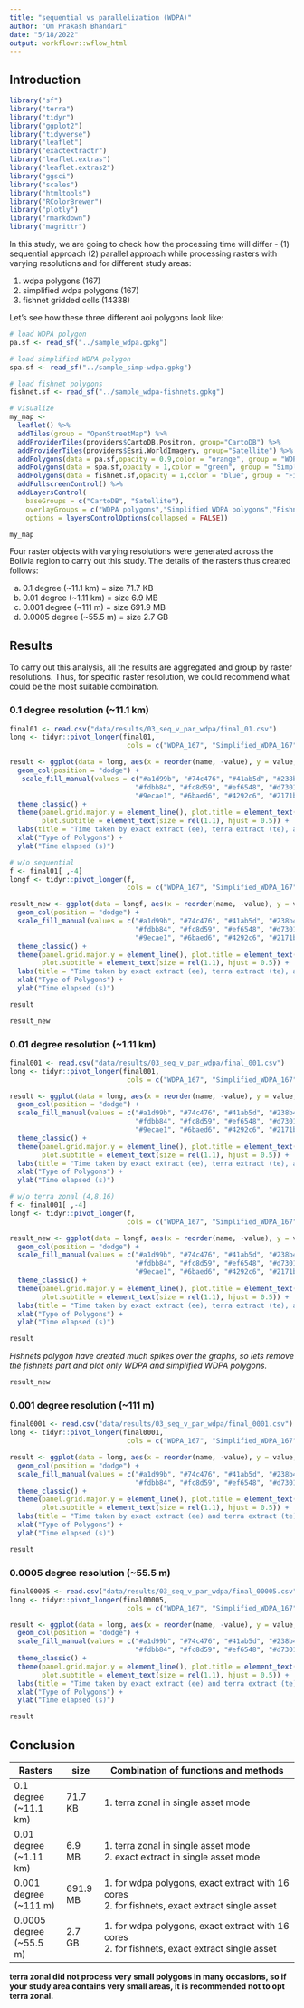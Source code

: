 ```yaml
---
title: "sequential vs parallelization (WDPA)"
author: "Om Prakash Bhandari"
date: "5/18/2022"
output: workflowr::wflow_html
---
```


## Introduction

```r

library("sf")
library("terra")
library("tidyr")
library("ggplot2")
library("tidyverse")
library("leaflet")
library("exactextractr")
library("leaflet.extras")
library("leaflet.extras2")
library("ggsci")
library("scales")
library("htmltools")
library("RColorBrewer")
library("plotly")
library("rmarkdown")
library("magrittr")
```

In this study, we are going to check how the processing time will differ - (1) sequential approach (2) parallel approach while processing rasters with varying resolutions and for different study areas:

1. wdpa polygons (167)
2. simplified wdpa polygons (167)
3. fishnet gridded cells (14338)

Let's see how these three different aoi polygons look like:

```r

# load WDPA polygon
pa.sf <- read_sf("../sample_wdpa.gpkg")

# load simplified WDPA polygon
spa.sf <- read_sf("../sample_simp-wdpa.gpkg")

# load fishnet polygons
fishnet.sf <- read_sf("../sample_wdpa-fishnets.gpkg")

# visualize
my_map <-
  leaflet() %>%
  addTiles(group = "OpenStreetMap") %>%
  addProviderTiles(providers$CartoDB.Positron, group="CartoDB") %>%
  addProviderTiles(providers$Esri.WorldImagery, group="Satellite") %>%
  addPolygons(data = pa.sf,opacity = 0.9,color = "orange", group = "WDPA polygons",label = ~htmlEscape(WDPAID),weight = 1)%>%
  addPolygons(data = spa.sf,opacity = 1,color = "green", group = "Simplified WDPA polygons",label = ~htmlEscape(WDPAID),weight = 1)%>%
  addPolygons(data = fishnet.sf,opacity = 1,color = "blue", group = "Fishnets",label = ~htmlEscape(poly_id),weight = 1)%>%
  addFullscreenControl() %>%
  addLayersControl(
    baseGroups = c("CartoDB", "Satellite"),
    overlayGroups = c("WDPA polygons","Simplified WDPA polygons","Fishnets"),
    options = layersControlOptions(collapsed = FALSE))

```

```r

my_map
```

Four raster objects with varying resolutions were generated across the Bolivia region to carry out this study.
The details of the rasters thus created follows:

a) 0.1 degree (~11.1 km) = size 71.7 KB
b) 0.01 degree (~1.11 km) = size 6.9 MB
c) 0.001 degree (~111 m) = size 691.9 MB
d) 0.0005 degree (~55.5 m) = size 2.7 GB


## Results

To carry out this analysis, all the results are aggregated and group by raster resolutions. Thus, for specific raster resolution, we could recommend what could be the most suitable combination.

### 0.1 degree resolution (~11.1 km)

```r

final01 <- read.csv("data/results/03_seq_v_par_wdpa/final_01.csv")
long <- tidyr::pivot_longer(final01,
                             cols = c("WDPA_167", "Simplified_WDPA_167", "Fishnets_14338"))

result <- ggplot(data = long, aes(x = reorder(name, -value), y = value, fill = Cores)) +
  geom_col(position = "dodge") +
   scale_fill_manual(values = c("#a1d99b", "#74c476", "#41ab5d", "#238b45", "#005a32",
                               "#fdbb84", "#fc8d59", "#ef6548", "#d7301f", "#990000",
                               "#9ecae1", "#6baed6", "#4292c6", "#2171b5", "#084594")) +
  theme_classic() +
  theme(panel.grid.major.y = element_line(), plot.title = element_text(size = rel(1.25), hjust = 0.5),
        plot.subtitle = element_text(size = rel(1.1), hjust = 0.5)) +
  labs(title = "Time taken by exact extract (ee), terra extract (te), and terra zonal (tz) using multiple cores to compute raster statistics (WDPA I)", subtitle = "(Raster spatial resolution: ~ 11 km)") +
  xlab("Type of Polygons") +
  ylab("Time elapsed (s)")

# w/o sequential
f <- final01[ ,-4]
longf <- tidyr::pivot_longer(f,
                             cols = c("WDPA_167", "Simplified_WDPA_167"))

result_new <- ggplot(data = longf, aes(x = reorder(name, -value), y = value, fill = Cores)) +
  geom_col(position = "dodge") +
  scale_fill_manual(values = c("#a1d99b", "#74c476", "#41ab5d", "#238b45", "#005a32",
                               "#fdbb84", "#fc8d59", "#ef6548", "#d7301f", "#990000",
                               "#9ecae1", "#6baed6", "#4292c6", "#2171b5", "#084594")) +
  theme_classic() +
  theme(panel.grid.major.y = element_line(), plot.title = element_text(size = rel(1.25), hjust = 0.5),
        plot.subtitle = element_text(size = rel(1.1), hjust = 0.5)) +
  labs(title = "Time taken by exact extract (ee), terra extract (te), and terra zonal (tz) using multiple cores to compute raster statistics (WDPA II)", subtitle = "(Raster spatial resolution: ~ 11 km)") +
  xlab("Type of Polygons") +
  ylab("Time elapsed (s)")
```

```r
result
```

```r
result_new
```

### 0.01 degree resolution (~1.11 km)

```r

final001 <- read.csv("data/results/03_seq_v_par_wdpa/final_001.csv")
long <- tidyr::pivot_longer(final001,
                             cols = c("WDPA_167", "Simplified_WDPA_167", "Fishnets_14338"))

result <- ggplot(data = long, aes(x = reorder(name, -value), y = value, fill = Cores)) +
  geom_col(position = "dodge") +
  scale_fill_manual(values = c("#a1d99b", "#74c476", "#41ab5d", "#238b45", "#005a32",
                               "#fdbb84", "#fc8d59", "#ef6548", "#d7301f", "#990000",
                               "#9ecae1", "#6baed6", "#4292c6", "#2171b5", "#084594")) +
  theme_classic() +
  theme(panel.grid.major.y = element_line(), plot.title = element_text(size = rel(1.25), hjust = 0.5),
        plot.subtitle = element_text(size = rel(1.1), hjust = 0.5)) +
  labs(title = "Time taken by exact extract (ee), terra extract (te), and terra zonal (tz) using multiple cores to compute raster statistics (WDPA I)", subtitle = "(Raster spatial resolution: ~ 1 km)") +
  xlab("Type of Polygons") +
  ylab("Time elapsed (s)")

# w/o terra zonal (4,8,16)
f <- final001[ ,-4]
longf <- tidyr::pivot_longer(f,
                             cols = c("WDPA_167", "Simplified_WDPA_167"))

result_new <- ggplot(data = longf, aes(x = reorder(name, -value), y = value, fill = Cores)) +
  geom_col(position = "dodge") +
  scale_fill_manual(values = c("#a1d99b", "#74c476", "#41ab5d", "#238b45", "#005a32",
                               "#fdbb84", "#fc8d59", "#ef6548", "#d7301f", "#990000",
                               "#9ecae1", "#6baed6", "#4292c6", "#2171b5", "#084594")) +
  theme_classic() +
  theme(panel.grid.major.y = element_line(), plot.title = element_text(size = rel(1.25), hjust = 0.5),
        plot.subtitle = element_text(size = rel(1.1), hjust = 0.5)) +
  labs(title = "Time taken by exact extract (ee), terra extract (te), and terra zonal (tz) using multiple cores to compute raster statistics (WDPA II)", subtitle = "(Raster spatial resolution: ~ 1 km)") +
  xlab("Type of Polygons") +
  ylab("Time elapsed (s)")
```

```r
result
```

_Fishnets polygon have created much spikes over the graphs, so lets remove the fishnets part and plot only WDPA and simplified WDPA polygons._

```r
result_new
```


### 0.001 degree resolution (~111 m)

```r

final0001 <- read.csv("data/results/03_seq_v_par_wdpa/final_0001.csv")
long <- tidyr::pivot_longer(final0001,
                             cols = c("WDPA_167", "Simplified_WDPA_167", "Fishnets_14338"))

result <- ggplot(data = long, aes(x = reorder(name, -value), y = value, fill = Cores)) +
  geom_col(position = "dodge") +
  scale_fill_manual(values = c("#a1d99b", "#74c476", "#41ab5d", "#238b45", "#005a32",
                               "#fdbb84", "#fc8d59", "#ef6548", "#d7301f", "#990000")) +
  theme_classic() +
  theme(panel.grid.major.y = element_line(), plot.title = element_text(size = rel(1.25), hjust = 0.5),
        plot.subtitle = element_text(size = rel(1.1), hjust = 0.5)) +
  labs(title = "Time taken by exact extract (ee) and terra extract (te) using multiple cores to compute raster statistics (WDPA)", subtitle = "(Raster spatial resolution: ~ 110 m)") +
  xlab("Type of Polygons") +
  ylab("Time elapsed (s)")
```

```r
result
```


### 0.0005 degree resolution (~55.5 m)

```r

final00005 <- read.csv("data/results/03_seq_v_par_wdpa/final_00005.csv")
long <- tidyr::pivot_longer(final00005,
                             cols = c("WDPA_167", "Simplified_WDPA_167", "Fishnets_14338"))

result <- ggplot(data = long, aes(x = reorder(name, -value), y = value, fill = Cores)) +
  geom_col(position = "dodge") +
  scale_fill_manual(values = c("#a1d99b", "#74c476", "#41ab5d", "#238b45", "#005a32",
                               "#fdbb84", "#fc8d59", "#ef6548", "#d7301f", "#990000")) +
  theme_classic() +
  theme(panel.grid.major.y = element_line(), plot.title = element_text(size = rel(1.25), hjust = 0.5),
        plot.subtitle = element_text(size = rel(1.1), hjust = 0.5)) +
  labs(title = "Time taken by exact extract (ee) and terra extract (te) using multiple cores to compute raster statistics (WDPA)", subtitle = "(Raster spatial resolution: ~ 55 m)") +
  xlab("Type of Polygons") +
  ylab("Time elapsed (s)")
```

```r
result
```



## Conclusion

|**Rasters**|**size**|**Combination of functions and methods**|
|-----------|--------|----------------------------------------|
|0.1 degree (~11.1 km) |71.7 KB|1. terra zonal in single asset mode|
|0.01 degree (~1.11 km) |6.9 MB|1. terra zonal in single asset mode </br> 2. exact extract in single asset mode|
|0.001 degree (~111 m)|691.9 MB|1. for wdpa polygons, exact extract with 16 cores </br> 2. for fishnets, exact extract single asset|
|0.0005 degree (~55.5 m)|2.7 GB|1. for wdpa polygons, exact extract with 16 cores </br> 2. for fishnets, exact extract single asset|

**terra zonal did not process very small polygons in many occasions, so if your study area contains very small areas, it is recommended not to opt terra zonal.**
